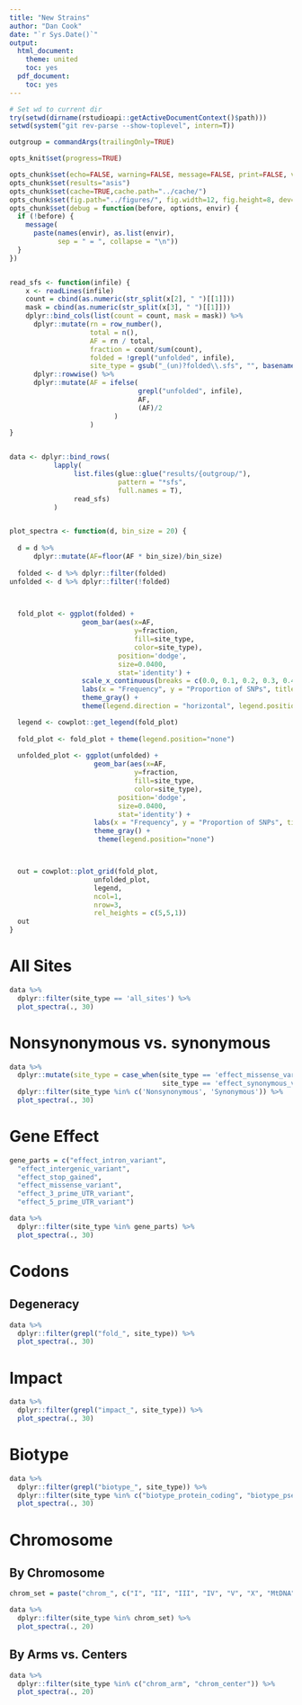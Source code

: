 ```yaml
---
title: "New Strains"
author: "Dan Cook"
date: "`r Sys.Date()`"
output: 
  html_document:
    theme: united
    toc: yes
  pdf_document: 
    toc: yes
---
```


```r
# Set wd to current dir
try(setwd(dirname(rstudioapi::getActiveDocumentContext()$path)))
setwd(system("git rev-parse --show-toplevel", intern=T))

outgroup = commandArgs(trailingOnly=TRUE)

opts_knit$set(progress=TRUE)

opts_chunk$set(echo=FALSE, warning=FALSE, message=FALSE, print=FALSE, verbose=TRUE)
opts_chunk$set(results="asis")
opts_chunk$set(cache=TRUE,cache.path="../cache/")
opts_chunk$set(fig.path="../figures/", fig.width=12, fig.height=8, dev=c("png", "svg"))
opts_chunk$set(debug = function(before, options, envir) {
  if (!before) {
    message(
      paste(names(envir), as.list(envir),
            sep = " = ", collapse = "\n"))
  }
})


read_sfs <- function(infile) {
    x <- readLines(infile)
    count = cbind(as.numeric(str_split(x[2], " ")[[1]]))
    mask = cbind(as.numeric(str_split(x[3], " ")[[1]]))
    dplyr::bind_cols(list(count = count, mask = mask)) %>%
      dplyr::mutate(rn = row_number(),
                    total = n(),
                    AF = rn / total,
                    fraction = count/sum(count),
                    folded = !grepl("unfolded", infile),
                    site_type = gsub("_(un)?folded\\.sfs", "", basename(infile))) %>%
      dplyr::rowwise() %>%
      dplyr::mutate(AF = ifelse(
                                grepl("unfolded", infile), 
                                AF,
                                (AF)/2
                          )
                    )
}


data <- dplyr::bind_rows(
           lapply(
                list.files(glue::glue("results/{outgroup/"),
                           pattern = "*sfs",
                           full.names = T),
                read_sfs)
           )


plot_spectra <- function(d, bin_size = 20) {
    
  d = d %>%
      dplyr::mutate(AF=floor(AF * bin_size)/bin_size) 
  
  folded <- d %>% dplyr::filter(folded) 
unfolded <- d %>% dplyr::filter(!folded)
  


  fold_plot <- ggplot(folded) +
                  geom_bar(aes(x=AF,
                               y=fraction,
                               fill=site_type,
                               color=site_type),
                           position='dodge',
                           size=0.0400,
                           stat='identity') +
                  scale_x_continuous(breaks = c(0.0, 0.1, 0.2, 0.3, 0.4, 0.5)) + 
                  labs(x = "Frequency", y = "Proportion of SNPs", title='Folded') +
                  theme_gray() +
                  theme(legend.direction = "horizontal", legend.position = "bottom")

  legend <- cowplot::get_legend(fold_plot)
  
  fold_plot <- fold_plot + theme(legend.position="none")
  
  unfolded_plot <- ggplot(unfolded) +
                     geom_bar(aes(x=AF,
                               y=fraction,
                               fill=site_type,
                               color=site_type),
                           position='dodge',
                           size=0.0400,
                           stat='identity') +
                     labs(x = "Frequency", y = "Proportion of SNPs", title='Unfolded') +
                     theme_gray() +
                      theme(legend.position="none")



  out = cowplot::plot_grid(fold_plot,
                     unfolded_plot,
                     legend,
                     ncol=1,
                     nrow=3,
                     rel_heights = c(5,5,1))
  out
}


```

# All Sites

```r

data %>% 
  dplyr::filter(site_type == 'all_sites') %>%
  plot_spectra(., 30)

```

# Nonsynonymous vs. synonymous

```r

data %>% 
  dplyr::mutate(site_type = case_when(site_type == 'effect_missense_variant' ~ 'Nonsynonymous',
                                      site_type == 'effect_synonymous_variant' ~ 'Synonymous')) %>%
  dplyr::filter(site_type %in% c('Nonsynonymous', 'Synonymous')) %>%
  plot_spectra(., 30)

```

# Gene Effect

```r

gene_parts = c("effect_intron_variant",
  "effect_intergenic_variant",
  "effect_stop_gained",
  "effect_missense_variant",
  "effect_3_prime_UTR_variant",
  "effect_5_prime_UTR_variant")

data %>% 
  dplyr::filter(site_type %in% gene_parts) %>%
  plot_spectra(., 30)

```

# Codons

## Degeneracy

```r

data %>% 
  dplyr::filter(grepl("fold_", site_type)) %>%
  plot_spectra(., 30)

```

# Impact


```r

data %>% 
  dplyr::filter(grepl("impact_", site_type)) %>%
  plot_spectra(., 30)

```

# Biotype

```r

data %>%
  dplyr::filter(grepl("biotype_", site_type)) %>%
  dplyr::filter(site_type %in% c("biotype_protein_coding", "biotype_pseudogene", "biotype_rRNA", "biotype_miRNA", "biotype_snRNA", "biotype_snoRNA")) %>%
  plot_spectra(., 30)

```

# Chromosome

## By Chromosome

```r

chrom_set = paste("chrom_", c("I", "II", "III", "IV", "V", "X", "MtDNA"), sep='')

data %>% 
  dplyr::filter(site_type %in% chrom_set) %>%
  plot_spectra(., 20)

```

## By Arms vs. Centers

```r

data %>% 
  dplyr::filter(site_type %in% c("chrom_arm", "chrom_center")) %>%
  plot_spectra(., 20)

```
